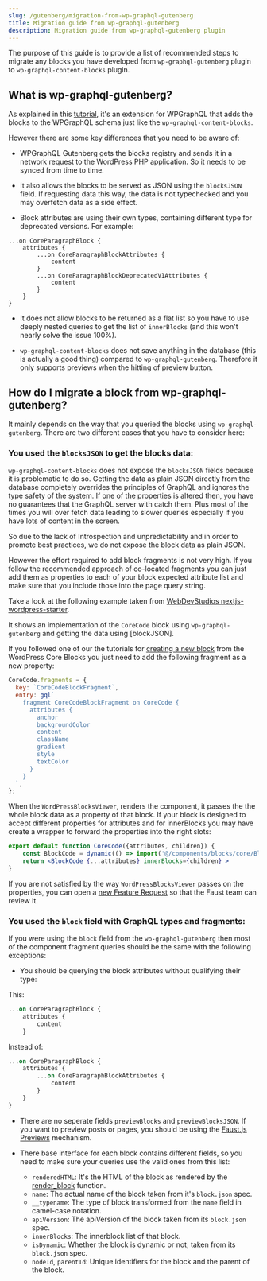 ```yaml
---
slug: /gutenberg/migration-from-wp-graphql-gutenberg
title: Migration guide from wp-graphql-gutenberg
description: Migration guide from wp-graphql-gutenberg plugin
---
```


The purpose of this guide is to provide a list of recommended steps to migrate any blocks you have developed from
`wp-graphql-gutenberg` plugin to `wp-graphql-content-blocks` plugin.

## What is wp-graphql-gutenberg?

As explained in this [tutorial](https://developers.wpengine.com/blog/gutenberg-in-headless-wordpress-wpgraphql-gutenberg),
it's an extension for WPGraphQL that adds the blocks to the WPGraphQL schema just like the `wp-graphql-content-blocks`.

However there are some key differences that you need to be aware of:

* WPGraphQL Gutenberg gets the blocks registry and sends it in a network request to the WordPress PHP application. So it needs to be synced from time to time.

* It also allows the blocks to be served as JSON using the `blocksJSON` field. If requesting data this way, the data is not typechecked and you may overfetch data as a side effect.

* Block attributes are using their own types, containing different type for deprecated versions. For example:
```
...on CoreParagraphBlock {
    attributes {
        ...on CoreParagraphBlockAttributes {
            content
    	}
        ...on CoreParagraphBlockDeprecatedV1Attributes {
            content
        }
    }
}
```

* It does not allow blocks to be returned as a flat list so you have to use deeply nested queries to get the list of `innerBlocks` (and this won't nearly solve the issue 100%).

* `wp-graphql-content-blocks` does not save anything in the database (this is actually a good thing) compared to `wp-graphql-gutenberg`. Therefore it only supports previews when the hitting of preview button.

## How do I migrate a block from wp-graphql-gutenberg?

It mainly depends on the way that you queried the blocks using `wp-graphql-gutenberg`. There are two different cases that you have to consider here:

### You used the `blocksJSON` to get the blocks data:

`wp-graphql-content-blocks` does not expose the `blocksJSON` fields because it is problematic to do so.
Getting the data as plain JSON directly from the database completely overrides the principles of GraphQL and ignores the type safety of the system.
If one of the properties is altered then, you have no guarantees that the GraphQL server with catch them.
Plus most of the times you will over fetch data leading to slower queries especially if you have lots of content in the screen.

So due to the lack of Introspection and unpredictability and in order to promote best practices, we do not expose the block data as plain JSON.

However the effort required to add block fragments is not very high. If you follow the recommended approach of co-located fragments you can just add them as properties to each of your block expected attribute list and make sure that you include those into the page query string.

Take a look at the following example taken from [WebDevStudios nextjs-wordpress-starter](https://github.com/WebDevStudios/nextjs-wordpress-starter/blob/main/components/blocks/core/BlockCode/BlockCode.js).

It shows an implementation of the `CoreCode` block using `wp-graphql-gutenberg` and getting the data using [blockJSON].

If you followed one of our the tutorials for [creating a new block](docs/gutenberg/tutorial/create-a-block-from-wordpress-core#53-create-the-block-fragment) from the WordPress Core Blocks you just need to add the following fragment as a new property:

```jsx
CoreCode.fragments = {
  key: `CoreCodeBlockFragment`,
  entry: gql`
    fragment CoreCodeBlockFragment on CoreCode {
      attributes {
        anchor
  		backgroundColor
  		content
  		className
  		gradient
  		style
  		textColor
      }
    }
  `,
};
```

When the `WordPressBlocksViewer`, renders the component, it passes the the whole block data as a property of that block. If your block is designed to accept different properties for attributes and for innerBlocks you may have create a wrapper to forward the properties into the right slots:

```jsx
export default function CoreCode({attributes, children}) {
	const BlockCode = dynamic(() => import('@/components/blocks/core/BlockCode'))
	return <BlockCode {...attributes} innerBlocks={children} >
}
```

If you are not satisfied by the way `WordPressBlocksViewer` passes on the properties, you can open a [new Feature Request](https://github.com/wpengine/wp-graphql-content-blocks/issues/new) so that the Faust team can review it.

### You used the `block` field with GraphQL types and fragments:

If you were using the `block` field from the `wp-graphql-gutenberg` then most of the component fragment queries should be the same with the following exceptions:

* You should be querying the block attributes without qualifying their type:

This:

```graphql
...on CoreParagraphBlock {
	attributes {
		content
	}
```
Instead of:

```graphql
...on CoreParagraphBlock {
    attributes {
        ...on CoreParagraphBlockAttributes {
            content
    	}
    }
}
```

* There are no seperate fields `previewBlocks` and `previewBlocksJSON`. If you want to preview posts or pages, you should be using the [Faust.js Previews](/docs/next/guides/post-page-previews) mechanism.

* There base interface for each block contains different fields, so you need to make sure your queries use the valid ones from this list:

 	* `renderedHTML`: It's the HTML of the block as rendered by the [render_block](https://developer.wordpress.org/reference/functions/render_block/) function.
	* `name`: The actual name of the block taken from it's `block.json` spec.
	* `__typename`: The type of block transformed from the `name` field in camel-case notation.
	* `apiVersion`: The apiVersion of the block taken from its `block.json` spec.
	* `innerBlocks`: The innerblock list of that block.
	* `isDynamic`: Whether the block is dynamic or not, taken from its `block.json` spec.
	* `nodeId`, `parentId`: Unique identifiers for the block and the parent of the block.

